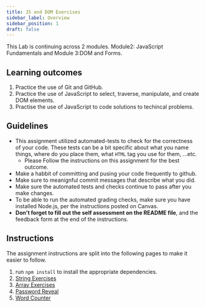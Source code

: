 ```yaml
---
title: JS and DOM Exercises
sidebar_label: Overview
sidebar_position: 1
draft: false
---
```

This Lab is continuing across 2 modules. Module2: JavaScript Fundamentals and Module 3:DOM and Forms. 
## Learning outcomes
1. Practice the use of Git and GitHub.
2. Practice the use of JavaScript to select, traverse, manipulate, and create DOM elements. 
3. Practise the use of JavaScript to code solutions to techincal problems.

## Guidelines
* This assignment utilized automated-tests to check for the correctness of your code. These tests can be a bit specific about what you name things, where do you place them, what `HTML` tag you use for them, ...etc. 
  * Please Follow the instructions on this assignment for the best outcome.
* Make a habbit of committing and pusing your code frequently to github.
* Make sure to meanignful commit messages that describe what you did.
* Make sure the automated tests and checks continue to pass after you make changes.
* To be able to run the automated grading checks, make sure you have installed Node.js, per the instructions posted on Canvas.
* **Don't forget to fill out the self assessment on the README file**, and the feedback form at the end of the instructions.

## Instructions
The assignment instructions are split into the following pages to make it easier to follow.
1. run `npm install` to install the appropriate dependencies.
2. [String Exercises](string-exercises)
3. [Array Exercises](array-exercises)
4. [Password Reveal](show-password-toggle)
5. [Word Counter](word-counter)